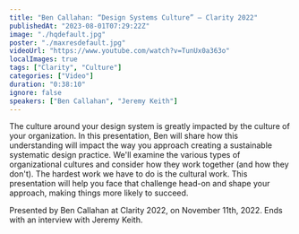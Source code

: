 ```yaml
---
title: "Ben Callahan: “Design Systems Culture” — Clarity 2022"
publishedAt: "2023-08-01T07:29:22Z"
image: "./hqdefault.jpg"
poster: "./maxresdefault.jpg"
videoUrl: "https://www.youtube.com/watch?v=TunUx0a363o"
localImages: true
tags: ["Clarity", "Culture"]
categories: ["Video"]
duration: "0:38:10"
ignore: false
speakers: ["Ben Callahan", "Jeremy Keith"]
---
```


The culture around your design system is greatly impacted by the culture of your organization. In this presentation, Ben will share how this understanding will impact the way you approach creating a sustainable systematic design practice. We'll examine the various types of organizational cultures and consider how they work together (and how they don't). The hardest work we have to do is the cultural work. This presentation will help you face that challenge head-on and shape your approach, making things more likely to succeed.

Presented by Ben Callahan at Clarity 2022, on November 11th, 2022. Ends with an interview with Jeremy Keith.
